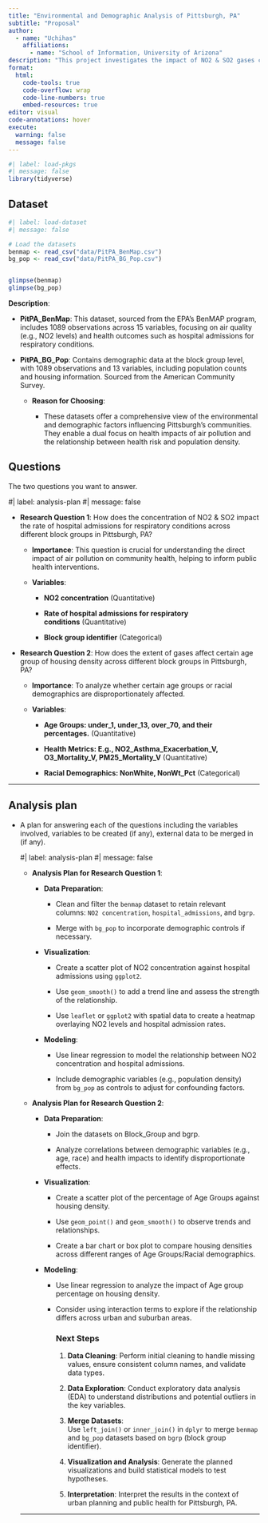 ```yaml
---
title: "Environmental and Demographic Analysis of Pittsburgh, PA"
subtitle: "Proposal"
author: 
  - name: "Uchihas"
    affiliations:
      - name: "School of Information, University of Arizona"
description: "This project investigates the impact of NO2 & SO2 gases concentration on hospital admissions and the effects on age groups in Pittsburgh, PA."
format:
  html:
    code-tools: true
    code-overflow: wrap
    code-line-numbers: true
    embed-resources: true
editor: visual
code-annotations: hover
execute:
  warning: false
  message: false
---
```


```r
#| label: load-pkgs
#| message: false
library(tidyverse)
```

## Dataset

```r
#| label: load-dataset
#| message: false

# Load the datasets
benmap <- read_csv("data/PitPA_BenMap.csv")
bg_pop <- read_csv("data/PitPA_BG_Pop.csv")


glimpse(benmap)
glimpse(bg_pop)
```

**Description**:

-   **PitPA_BenMap**: This dataset, sourced from the EPA’s BenMAP program, includes 1089 observations across 15 variables, focusing on air quality (e.g., NO2 levels) and health outcomes such as hospital admissions for respiratory conditions.

-   **PitPA_BG_Pop**: Contains demographic data at the block group level, with 1089 observations and 13 variables, including population counts and housing information. Sourced from the American Community Survey.

    -   **Reason for Choosing**:

        -   These datasets offer a comprehensive view of the environmental and demographic factors influencing Pittsburgh's communities. They enable a dual focus on health impacts of air pollution and the relationship between health risk and population density.

## Questions

The two questions you want to answer.

#\| label: analysis-plan #\| message: false

-   **Research Question 1**: How does the concentration of NO2 & SO2 impact the rate of hospital admissions for respiratory conditions across different block groups in Pittsburgh, PA?

    -   **Importance**: This question is crucial for understanding the direct impact of air pollution on community health, helping to inform public health interventions.

    -   **Variables**:

        -   **NO2 concentration** (Quantitative)

        -   **Rate of hospital admissions for respiratory conditions** (Quantitative)

        -   **Block group identifier** (Categorical)

-   **Research Question 2**: How does the extent of gases affect certain age group of housing density across different block groups in Pittsburgh, PA?

    -   **Importance**: To analyze whether certain age groups or racial demographics are disproportionately affected.

    -   **Variables**:

        -   **Age Groups: under_1, under_13, over_70, and their percentages.** (Quantitative)

        -   **Health Metrics: E.g., NO2_Asthma_Exacerbation_V, O3_Mortality_V, PM25_Mortality_V** (Quantitative)

        -   **Racial Demographics: NonWhite, NonWt_Pct** (Categorical)

------------------------------------------------------------------------

## Analysis plan

-   A plan for answering each of the questions including the variables involved, variables to be created (if any), external data to be merged in (if any).

    #\| label: analysis-plan #\| message: false

    -   **Analysis Plan for Research Question 1**:

        -   **Data Preparation**:

            -   Clean and filter the `benmap` dataset to retain relevant columns: `NO2 concentration`, `hospital_admissions`, and `bgrp`.

            -   Merge with `bg_pop` to incorporate demographic controls if necessary.

        -   **Visualization**:

            -   Create a scatter plot of NO2 concentration against hospital admissions using `ggplot2`.

            -   Use `geom_smooth()` to add a trend line and assess the strength of the relationship.

            -   Use `leaflet` or `ggplot2` with spatial data to create a heatmap overlaying NO2 levels and hospital admission rates.

        -   **Modeling**:

            -   Use linear regression to model the relationship between NO2 concentration and hospital admissions.

            -   Include demographic variables (e.g., population density) from `bg_pop` as controls to adjust for confounding factors.

    -   **Analysis Plan for Research Question 2**:

        -   **Data Preparation**:

            -   Join the datasets on Block_Group and bgrp.

            -   Analyze correlations between demographic variables (e.g., age, race) and health impacts to identify disproportionate effects.

        -   **Visualization**:

            -   Create a scatter plot of the percentage of Age Groups against housing density.

            -   Use `geom_point()` and `geom_smooth()` to observe trends and relationships.

            -   Create a bar chart or box plot to compare housing densities across different ranges of Age Groups/Racial demographics.

        -   **Modeling**:

            -   Use linear regression to analyze the impact of Age group percentage on housing density.

            -   Consider using interaction terms to explore if the relationship differs across urban and suburban areas.

                ### Next Steps

                1.  **Data Cleaning**: Perform initial cleaning to handle missing values, ensure consistent column names, and validate data types.

                2.  **Data Exploration**: Conduct exploratory data analysis (EDA) to understand distributions and potential outliers in the key variables.

                3.  **Merge Datasets**: Use `left_join()` or `inner_join()` in `dplyr` to merge `benmap` and `bg_pop` datasets based on `bgrp` (block group identifier).

                4.  **Visualization and Analysis**: Generate the planned visualizations and build statistical models to test hypotheses.

                5.  **Interpretation**: Interpret the results in the context of urban planning and public health for Pittsburgh, PA.

    ------------------------------------------------------------------------
